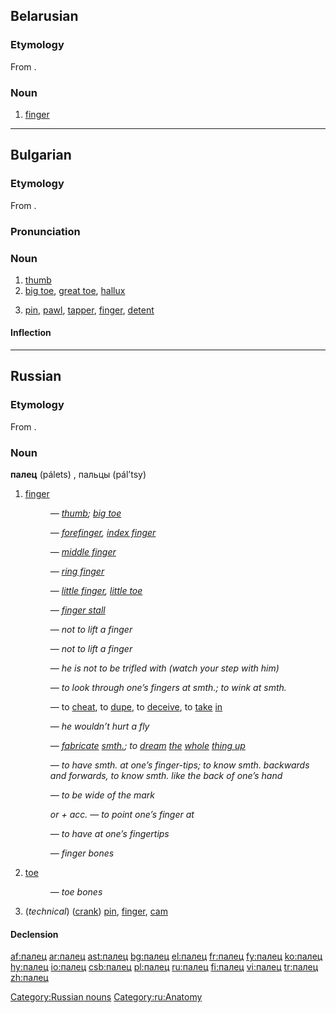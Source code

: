 ==Belarusian==

===Etymology===
From {{proto|Slavic|palьcь|lang=be}}.

===Noun===
{{infl|be|noun|g=m}}

# [[finger]]

----

==Bulgarian==

===Etymology===
From {{proto|Slavic|palьcь|lang=bg}}.

===Pronunciation===
{{IPA|/ˈpalɛʦ/|lang=bg}}

===Noun===
{{infl|bg|noun|g=m|tr=pálets}}

# [[thumb]]
# [[big toe]], [[great toe]], [[hallux]]
# {{technology|lang=bg}} [[pin]], [[pawl]], [[tapper]], [[finger]], [[detent]]

====Inflection====
{{bg-noun-m-el/ets|пал|ц}}

----

==Russian==

===Etymology===
From {{proto|Slavic|palьcь|lang=ru}}.

===Noun===
'''палец''' (pálets) {{m}}, пальцы (pál’tsy) {{p}}

# [[finger]]
#: {{Cyrl|[[большой палец|большо́й па́лец]]}} — ''[[thumb]]; [[big toe]]''
#: {{Cyrl|[[указательный палец|указа́тельный па́лец]]}} — ''[[forefinger]], [[index finger]]''
#: {{Cyrl|[[средний палец|сре́дний па́лец]]}} — ''[[middle finger]]''
#: {{Cyrl|[[безымянный палец|безымя́нный па́лец]]}} — ''[[ring finger]]''
#: {{Cyrl|[[мизинец|мизи́нец]]}} — ''[[little finger]], [[little toe]]''
#: {{Cyrl|[[предохранительный|предохрани́тельный]] ([[резиновый|рези́новый]]) па́лец}} — ''[[finger stall]]''
#: {{Cyrl|па́лец [[о#Russian|о]] па́лец [[не#Russian|не]] [[ударить|уда́рить]]}} — ''not to lift a finger''
#: {{Cyrl|па́льцем [[не#Russian|не]] [[шевелить|шевельну́ть]]}} — ''not to lift a finger''
#: {{Cyrl|[[он|ему́]] па́льца [[в#Russian|в]] [[рот]] [[не#Russian|не]] [[класть|клади́]]}} — ''he is not to be trifled with (watch your step with him)''
#: {{Cyrl|[[смотреть|смотре́ть]] [[сквозь]] па́льцы [[на]] [[что-либо]]}} — ''to look through one’s fingers at smth.; to wink at smth.''
#: {{Cyrl|[[обвести|обвести́]] [[вокруг|вокру́г]] па́льца}} — to [[cheat]], to [[dupe]], to [[deceive]], to [[take]] [[in]]
#: {{Cyrl|[[он]] па́льцем [[никто|никого́]] [[не#Russian|не]] [[трогать|тро́нет]]}} — ''he wouldn’t hurt a fly''
#: {{Cyrl|[[высосать|вы́сосать]] [[из]] па́льца [[что-либо]]}} — ''[[fabricate]] [[smth.]]; to [[dream]] [[the]] [[whole]] [[thing up]]''
#: {{Cyrl|[[знать]] [[что-либо]] [[как]] [[свой|свои́]] [[пять]] па́льцев}} — ''to have smth. at one’s finger-tips; to know smth. backwards and forwards, to know smth. like the back of one’s hand''
#: {{Cyrl|[[попасть|попа́сть]] па́льцем [[в#Russian|в]] [[небо|не́бо]]}} — ''to be wide of the mark''
#: {{Cyrl|[[показывать|пока́зывать]]}} ''or'' {{Cyrl|[[указывать|ука́зывать]] па́льцем [[на]]}} ''+ acc.'' — ''to point one’s finger at''
#: {{Cyrl|[[знать]] [[как]] [[свой|свои́]] [[пять]] па́льцев}} — ''to have at one’s fingertips''
#: {{Cyrl|[[кость|ко́сти]] па́льцев}} — ''finger bones''
# [[toe]]
#: {{Cyrl|[[кость|ко́сти]] па́льцев [[нога|ног]]}} — ''toe bones''
# (''technical'') ([[crank]]) [[pin]], [[finger]], [[cam]]

====Declension====
{{ru-noun1|па́лец|па́льцы|па́льца|па́льцев|па́льцу|па́льцам|па́лец|па́льцы|па́льцем|па́льцами|о па́льце|о па́льцах}}

[[Category:Russian nouns]]
[[Category:ru:Anatomy]]

[[af:палец]]
[[ar:палец]]
[[ast:палец]]
[[bg:палец]]
[[el:палец]]
[[fr:палец]]
[[fy:палец]]
[[ko:палец]]
[[hy:палец]]
[[io:палец]]
[[csb:палец]]
[[pl:палец]]
[[ru:палец]]
[[fi:палец]]
[[vi:палец]]
[[tr:палец]]
[[zh:палец]]